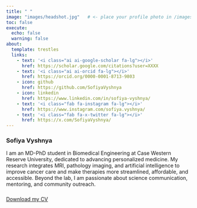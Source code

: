 ```yaml
---
title: " "
image: "images/headshot.jpg"   # <- place your profile photo in /images/
toc: false
execute: 
  echo: false
  warning: false
about:
  template: trestles
  links:
    - text: '<i class="ai ai-google-scholar fa-lg"></i>'
      href: https://scholar.google.com/citations?user=XXXX
    - text: '<i class="ai ai-orcid fa-lg"></i>'
      href: https://orcid.org/0000-0001-8713-9803
    - icon: github
      href: https://github.com/SofiyaVyshnya
    - icon: linkedin
      href: https://www.linkedin.com/in/sofiya-vyshnya/
    - text: '<i class="fab fa-instagram fa-lg"></i>'
      href: https://www.instagram.com/sofiya.vyshnya/
    - text: '<i class="fab fa-x-twitter fa-lg"></i>'
      href: https://x.com/SofiyaVyshnya/
---
```


### Sofiya Vyshnya

I am an MD-PhD student in Biomedical Engineering at Case Western Reserve University, dedicated to advancing personalized medicine. My research integrates MRI, pathology imaging, and artificial intelligence to improve cancer care and make therapies more streamlined, affordable, and accessible. Beyond the lab, I am passionate about science communication, mentoring, and community outreach.  

<div style="margin-top: 1.5rem;"> [Download my CV](files/Sofiya_Vyshnya_CV.pdf){.cv-button} </div> <p style="margin-top: 1rem; max-width: 600px; margin-left:auto; margin-right:auto; line-height:1.6;">